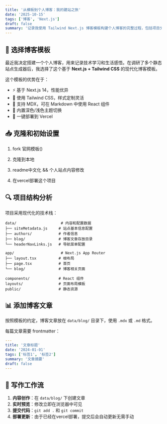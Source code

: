 ```yaml
---
title: '从模板到个人博客：我的建站之旅'
date: '2025-10-15'
tags: ['博客', 'Next.js']
draft: false
summary: '记录我使用 Tailwind Next.js 博客模板构建个人博客的完整过程，包括项目分析、README 优化、个性化配置等步骤。'
---
```


## 🎯 选择博客模板

最近我决定搭建一个个人博客，用来记录技术学习和生活感悟。在调研了多个静态站点生成器后，我选择了这个基于 **Next.js + Tailwind CSS** 的现代化博客模板。

这个模板的优势在于：

- ⚡ 基于 Next.js 14，性能优异
- 🎨 使用 Tailwind CSS，样式定制灵活
- 📝 支持 MDX，可在 Markdown 中使用 React 组件
- 🌙 内置深色/浅色主题切换
- 🚀 一键部署到 Vercel

## 📥 克隆和初始设置

1. fork 官网模板()

2. 克隆到本地

3. readme中文化 && 个人站点内容修改

3. 在vercel部署这个项目

## 🔍 项目结构分析

项目采用现代化的技术栈：

```
data/                    # 内容和配置数据
├── siteMetadata.js     # 站点基本信息配置
├── authors/            # 作者信息
├── blog/               # 博客文章存放目录
└── headerNavLinks.js   # 导航菜单配置

app/                     # Next.js App Router
├── layout.tsx          # 根布局
├── page.tsx            # 首页
└── blog/               # 博客相关页面

components/             # React 组件
layouts/                # 页面布局模板
public/                 # 静态资源
```

## 📊 添加博客文章

按照模板的约定，博客文章放在 `data/blog/` 目录下，使用 `.mdx` 或 `.md` 格式。

每篇文章需要 frontmatter：
```yaml
---
title: '文章标题'
date: '2024-01-01'
tags: ['标签1', '标签2']
summary: '文章摘要'
draft: false
---
```

## 🔄 写作工作流

1. **内容创作**：在 `data/blog/` 下创建文章
2. **实时预览**：修改立即在浏览器中可见
3. **提交代码**：`git add .` 和 `git commit`
4. **部署更新**：由于已经在vercel部署，提交后会自动更新无需手动
